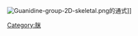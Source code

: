 [[Image:Guanidine-group-2D-skeletal.png|thumb]]的通式]]
{{catmore}}
{{Commonscat|Guanidines}}


[[Category:脒|Category:脒]]